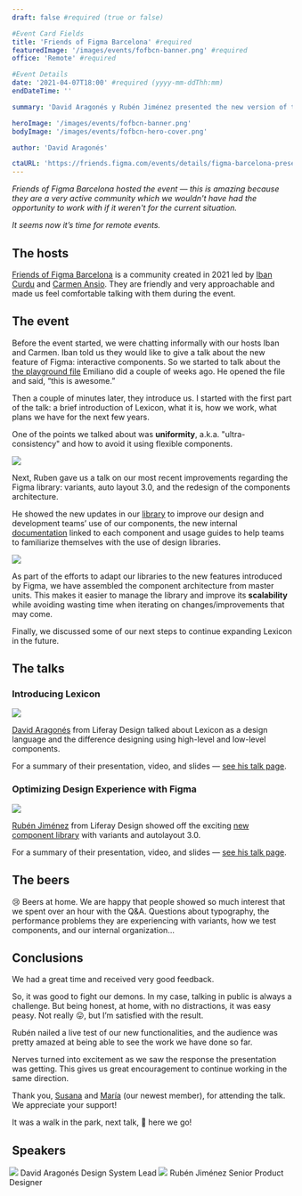 ```yaml
---
draft: false #required (true or false)

#Event Card Fields
title: 'Friends of Figma Barcelona' #required
featuredImage: '/images/events/fofbcn-banner.png' #required
office: 'Remote' #required

#Event Details
date: '2021-04-07T18:00' #required (yyyy-mm-ddThh:mm)
endDateTime: ''

summary: 'David Aragonés y Rubén Jiménez presented the new version of the Lexicon component library for the Figma Design Community.'

heroImage: '/images/events/fofbcn-banner.png'
bodyImage: '/images/events/fofbcn-hero-cover.png'

author: 'David Aragonés'

ctaURL: 'https://friends.figma.com/events/details/figma-barcelona-presents-lexicon-presenta-la-evolucion-de-su-sistema-de-diseno-para-la-creacion-de-aplicaciones-en-liferay/'
---
```



_Friends of Figma Barcelona hosted the event — this is amazing because they are a very active community which we wouldn't have had the opportunity to work with if it weren't for the current situation._ 

_It seems now it’s time for remote events._

## The hosts

[Friends of Figma Barcelona](https://friends.figma.com/barcelona/) is a community created in 2021 led by [Iban Curdu](https://twitter.com/ibancurdu) and [Carmen Ansio](https://twitter.com/carmenansio). They are friendly and very approachable and made us feel comfortable talking with them during the event. 

## The event

Before the event started, we were chatting informally with our hosts Iban and Carmen. Iban told us they would like to give a talk about the new feature of Figma: interactive components. So we started to talk about the [the playground file](https://www.figma.com/community/file/949638648436079728) Emiliano did a couple of weeks ago. He opened the file and said, “this is awesome.”

Then a couple of minutes later, they introduce us. I started with the first part of the talk: a brief introduction of Lexicon, what it is, how we work, what plans we have for the next few years. 

One of the points we talked about was **uniformity**, a.k.a. "ultra-consistency" and how to avoid it using flexible components. 

<Image
	src="/images/events/fofbcn-low-level-component-slide.png"
	rounded
	dropShadow
	margin="2rem 0"
	caption="The low level component designed for Product Card"
/>

Next, Ruben gave us a talk on our most recent improvements regarding the Figma library: variants, auto layout 3.0, and the redesign of the components architecture.

He showed the new updates in our [library](https://www.figma.com/community/file/961581638760900307) to improve our design and development teams’ use of our components, the new internal [documentation](https://liferay.design/lexicon) linked to each component and usage guides to help teams to familiarize themselves with the use of design libraries.

<Image
	src="/images/events/fofbcn-documentation-slide.png"
	rounded
	dropShadow
	margin="2rem 0"
	caption="The new library includes descriptions and use guides"
/>

As part of the efforts to adapt our libraries to the new features introduced by Figma, we have assembled the component architecture from master units. This makes it easier to manage the library and improve its **scalability** while avoiding wasting time when iterating on changes/improvements that may come. 

Finally, we discussed some of our next steps to continue expanding Lexicon in the future. 

## The talks

### Introducing Lexicon

<Image
	src="/images/articles/2021-fof-bcn/fofbcn-david-cover-slide.png"
	rounded
	dropShadow
	margin="2rem 0"
/>

[David Aragonés](/team/aragones-david) from Liferay Design talked about Lexicon as a design language and the difference designing using high-level and low-level components.

For a summary of their presentation, video, and slides — [see his talk page](/articles/talks/introduccion-a-lexicon/).

### Optimizing Design Experience with Figma

<Image
	src="/images/articles/2021-fof-bcn/fofbcn-ruben-cover-slide.png"
	rounded
	dropShadow
	margin="2rem 0"
/>

[Rubén Jiménez](/team/jimenez-ruben) from Liferay Design showed off the exciting [new component library](https://www.figma.com/community/file/961581638760900307) with variants and autolayout 3.0. 

For a summary of their presentation, video, and slides — [see his talk page](/articles/talks/mejorando-la-experiencia-de-diseño-en-liferay-con-figma/).

## The beers

😢 Beers at home. We are happy that people showed so much interest that we spent over an hour with the Q&A. Questions about typography, the performance problems they are experiencing with variants, how we test components, and our internal organization...

## Conclusions

We had a great time and received very good feedback.

So, it was good to fight our demons. In my case, talking in public is always a challenge. But being honest, at home, with no distractions, it was easy peasy. Not really 😛, but I’m satisfied with the result.

Rubén nailed a live test of our new functionalities, and the audience was pretty amazed at being able to see the work we have done so far.

Nerves turned into excitement as we saw the response the presentation was getting. This gives us great encouragement to continue working in the same direction.

Thank you, [Susana](/team/vazquez-susana) and [María](/team/arce-maria) (our newest member), for attending the talk. We appreciate your support!

It was a walk in the park, next talk, 🤩 here we go!

## Speakers

<div style="width:102%;margin-left:-1%;">
	<Grid
		sx={{
			gridTemplateColumns: '3rem 1fr 3rem 1fr',
			autoRows: 'auto',
			gridGap: '1rem',
		}}
	>
		<Box>
			<Image src="images/headshots/aragones-david.jpg" circle margin=".5rem 0" />
		</Box>
		<Box>
			<Link to="/team/aragones-david">
				<Heading level={3}>David Aragonés</Heading>
			</Link>
			<Text>Design System Lead</Text>
		</Box>
		<Box>
			<Image src="images/headshots/jimenez-ruben.jpg" circle margin=".5rem 0" />
		</Box>
		<Box>
			<Link to="/team/jimenez-ruben">
				<Heading level={3}>Rubén Jiménez</Heading>
			</Link>
			<Text>Senior Product Designer</Text>
		</Box>
	</Grid>
</div>